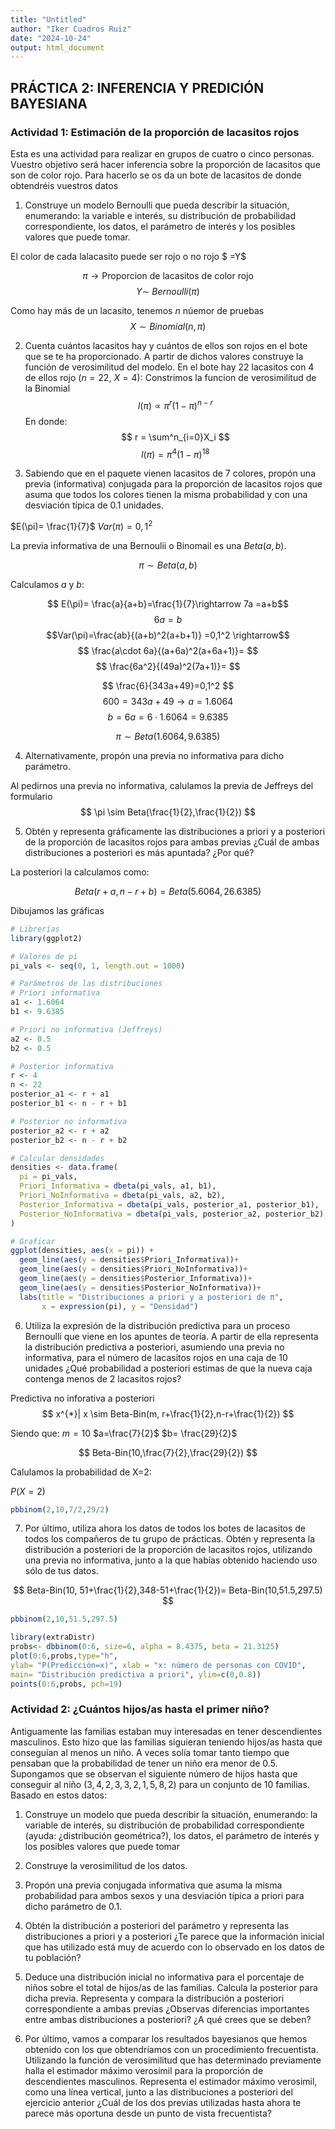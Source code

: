 ```yaml
---
title: "Untitled"
author: "Iker Cuadros Ruiz"
date: "2024-10-24"
output: html_document
---
```


## PRÁCTICA 2: INFERENCIA Y PREDICIÓN BAYESIANA

### Actividad 1: Estimación de la proporción de lacasitos rojos

Esta es una actividad para realizar en grupos de cuatro o cinco personas. Vuestro objetivo será hacer inferencia sobre la proporción de lacasitos que son de color rojo. Para hacerlo se os da un bote de lacasitos de donde obtendréis vuestros datos

1.  Construye un modelo Bernoulli que pueda describir la situación, enumerando: la variable e interés, su distribución de probabilidad correspondiente, los datos, el parámetro de interés y los posibles valores que puede tomar.

El color de cada lalacasito puede ser rojo o no rojo $ =Y$

$$
\pi \rightarrow \text{Proporcion de lacasitos de color rojo}
$$ $$
Y \sim ~ Bernoulli(\pi)
$$

Como hay más de un lacasito, tenemos $n$ núemor de pruebas $$
X \sim Binomial(n,\pi)
$$

2.  Cuenta cuántos lacasitos hay y cuántos de ellos son rojos en el bote que se te ha proporcionado. A partir de dichos valores construye la función de verosimilitud del modelo. En el bote hay 22 lacasitos con 4 de ellos rojo ($n = 22$, $X=4$): Constrimos la funcion de verosimilitud de la Binomial $$
    l(\pi)  \propto \pi^r(1-\pi)^{n-r}
    $$ En donde: $$
    r =  \sum^n_{i=0}X_i 
    $$ $$
    l(\pi)=  \pi^4(1-\pi)^{18}
    $$

3.  Sabiendo que en el paquete vienen lacasitos de 7 colores, propón una previa (informativa) conjugada para la proporción de lacasitos rojos que asuma que todos los colores tienen la misma probabilidad y con una desviación típica de 0.1 unidades.

$E(\pi)= \frac{1}{7}$ $Var(\pi)=0,1^2$

La previa informativa de una Bernoulii o Binomail es una $Beta(a,b)$.

$$
\pi \sim Beta(a,b)
$$ 

Calculamos $a$ y $b$:

$$ E(\pi)= \frac{a}{a+b}=\frac{1}{7}\rightarrow  7a =a+b$$
$$
6a=b
$$
$$Var(\pi)=\frac{ab}{(a+b)^2(a+b+1)} =0,1^2 \rightarrow$$
$$
\frac{a\cdot 6a}{(a+6a)^2(a+6a+1)}=
$$
$$
\frac{6a^2}{(49a)^2(7a+1)}=
$$

$$
\frac{6}{343a+49}=0,1^2
$$
$$
600 =343a +49 \rightarrow a=1.6064
$$
$$
b=6a=6\cdot 1.6064= 9.6385
$$

$$
\pi \sim Beta(1.6064,9.6385)
$$

4.  Alternativamente, propón una previa no informativa para dicho parámetro.

Al pedirnos una previa no informativa, calulamos la previa de Jeffreys del formulario
$$
\pi \sim Beta(\frac{1}{2},\frac{1}{2})
$$

5.  Obtén y representa gráficamente las distribuciones a priori y a posteriori de la proporción de lacasitos rojos para ambas previas ¿Cuál de ambas distribuciones a posteriori es más apuntada? ¿Por qué?

La posteriori la calculamos como:

$$
Beta(r+a, n-r+b)= Beta(5.6064, 26.6385)
$$

Dibujamos las gráficas
```r
# Librerías
library(ggplot2)

# Valores de pi
pi_vals <- seq(0, 1, length.out = 1000)

# Parámetros de las distribuciones
# Priori informativa
a1 <- 1.6064
b1 <- 9.6385

# Priori no informativa (Jeffreys)
a2 <- 0.5
b2 <- 0.5

# Posterior informativa
r <- 4
n <- 22
posterior_a1 <- r + a1
posterior_b1 <- n - r + b1

# Posterior no informativa
posterior_a2 <- r + a2
posterior_b2 <- n - r + b2

# Calcular densidades
densities <- data.frame(
  pi = pi_vals,
  Priori_Informativa = dbeta(pi_vals, a1, b1),
  Priori_NoInformativa = dbeta(pi_vals, a2, b2),
  Posterior_Informativa = dbeta(pi_vals, posterior_a1, posterior_b1),
  Posterior_NoInformativa = dbeta(pi_vals, posterior_a2, posterior_b2)
)

# Graficar
ggplot(densities, aes(x = pi)) +
  geom_line(aes(y = densities$Priori_Informativa))+
  geom_line(aes(y = densities$Priori_NoInformativa))+
  geom_line(aes(y = densities$Posterior_Informativa))+
  geom_line(aes(y = densities$Posterior_NoInformativa))+
  labs(title = "Distribuciones a priori y a posteriori de π",
       x = expression(pi), y = "Densidad") 


```


6.  Utiliza la expresión de la distribución predictiva para un proceso Bernoulli que viene en los apuntes de teoría. A partir de ella representa la distribución predictiva a posteriori, asumiendo una previa no informativa, para el número de lacasitos rojos en una caja de 10 unidades ¿Qué probabilidad a posteriori estimas de que la nueva caja contenga menos de 2 lacasitos rojos?

Predictiva no inforativa a posteriori
$$
x^{*}| x \sim Beta-Bin(m, r+\frac{1}{2},n-r+\frac{1}{2}) 
$$

Siendo que:
$m=10$
$a=\frac{7}{2}$
$b=  \frac{29}{2}$

$$
Beta-Bin(10,\frac{7}{2},\frac{29}{2})
$$

Calulamos la probabilidad de X=2:

$P(X=2)$
```r
pbbinom(2,10,7/2,29/2)
```


7.  Por último, utiliza ahora los datos de todos los botes de lacasitos de todos los compañeros de tu grupo de prácticas. Obtén y representa la distribución a posteriori de la proporción de lacasitos rojos, utilizando una previa no informativa, junto a la que habías obtenido haciendo uso sólo de tus datos.

$$
Beta-Bin(10, 51+\frac{1}{2},348-51+\frac{1}{2})= Beta-Bin(10,51.5,297.5)
$$



```r
pbbinom(2,10,51.5,297.5)
```




```r
library(extraDistr)
probs<- dbbinom(0:6, size=6, alpha = 8.4375, beta = 21.3125)
plot(0:6,probs,type="h",
ylab= "P(Predicción=x)", xlab = "x: número de personas con COVID",
main= "Distribución predictiva a priori", ylim=c(0,0.8))
points(0:6,probs, pch=19)
```

### Actividad 2: ¿Cuántos hijos/as hasta el primer niño?

Antiguamente las familias estaban muy interesadas en tener descendientes masculinos. Esto hizo que las familias siguieran teniendo hijos/as hasta que conseguían al menos un niño. A veces solía tomar tanto tiempo que pensaban que la probabilidad de tener un niño era menor de 0.5. Supongamos que se observan el siguiente número de hijos hasta que conseguir al niño $(3,4,2,3,3,2,1,5,8,2)$ para un conjunto de 10 familias. Basado en estos datos:

1.  Construye un modelo que pueda describir la situación, enumerando: la variable de interés, su distribución de probabilidad correspondiente (ayuda: ¿distribución geométrica?), los datos, el parámetro de interés y los posibles valores que puede tomar

2.  Construye la verosimilitud de los datos.

3.  Propón una previa conjugada informativa que asuma la misma probabilidad para ambos sexos y una desviación típica a priori para dicho parámetro de 0.1.

4.  Obtén la distribución a posteriori del parámetro y representa las distribuciones a priori y a posteriori ¿Te parece que la información inicial que has utilizado está muy de acuerdo con lo observado en los datos de tu población?

5.  Deduce una distribución inicial no informativa para el porcentaje de niños sobre el total de hijos/as de las familias. Calcula la posterior para dicha previa. Representa y compara la distribución a posteriori correspondiente a ambas previas ¿Observas diferencias importantes entre ambas distribuciones a posteriori? ¿A qué crees que se deben?

6.  Por último, vamos a comparar los resultados bayesianos que hemos obtenido con los que obtendríamos con un procedimiento frecuentista. Utilizando la función de verosimilitud que has determinado previamente halla el estimador máximo verosímil para la proporción de descendientes masculinos. Representa el estimador máximo verosimil, como una línea vertical, junto a las distribuciones a posteriori del ejercicio anterior ¿Cuál de los dos previas utilizadas hasta ahora te parece más oportuna desde un punto de vista frecuentista?
